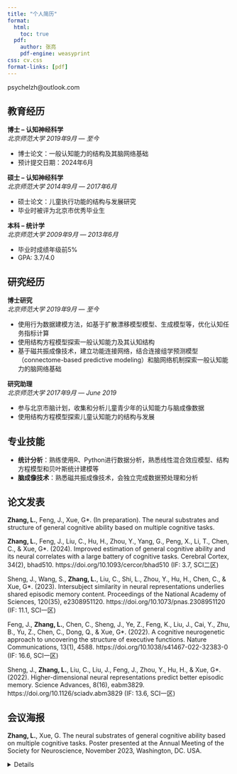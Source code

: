 ```yaml
---
title: "个人简历"
format:
  html:
    toc: true
  pdf:
    author: 张亮
    pdf-engine: weasyprint
css: cv.css
format-links: [pdf]
---
```


::: {.print-only .contact-block}
psychelzh\@outlook.com
:::

## 教育经历

**博士 -- 认知神经科学** <br> *北京师范大学* [*2019年9月 --- 至今*]{.cvdate}

-   博士论文：一般认知能力的结构及其脑网络基础
-   预计提交日期：2024年6月

**硕士 -- 认知神经科学** <br> *北京师范大学* [*2014年9月 --- 2017年6月*]{.cvdate}

-   硕士论文：儿童执行功能的结构与发展研究
-   毕业时被评为北京市优秀毕业生

**本科 -- 统计学** <br> *北京师范大学* [*2009年9月 --- 2013年6月*]{.cvdate}

-   毕业时成绩年级前5%
-   GPA: 3.7/4.0

## 研究经历

**博士研究** <br> *北京师范大学* [*2019年9月 --- 至今*]{.cvdate}

-   使用行为数据建模方法，如基于扩散漂移模型模型、生成模型等，优化认知任务指标计算
-   使用结构方程模型探索一般认知能力及其认知结构
-   基于磁共振成像技术，建立功能连接网络，结合连接组学预测模型（connectome-based predictive modeling）和脑网络机制探索一般认知能力的脑网络基础

**研究助理** <br> *北京师范大学* [*2017年9月 --- June 2019*]{.cvdate}

-   参与北京市脑计划，收集和分析儿童青少年的认知能力与脑成像数据
-   使用结构方程模型探索儿童认知能力的结构与发展

## 专业技能

-   **统计分析**：熟练使用R、Python进行数据分析，熟悉线性混合效应模型、结构方程模型和贝叶斯统计建模等
-   **脑成像技术**：熟悉磁共振成像技术，会独立完成数据预处理和分析

## 论文发表 {style="page-break-before: always"}

**Zhang, L.**, Feng, J., Xue, G*. (In preparation). The neural substrates and structure of general cognitive ability based on multiple cognitive tasks.

**Zhang, L.**, Feng, J., Liu, C., Hu, H., Zhou, Y., Yang, G., Peng, X., Li, T., Chen, C., & Xue, G*. (2024). Improved estimation of general cognitive ability and its neural correlates with a large battery of cognitive tasks. Cerebral Cortex, 34(2), bhad510. https://doi.org/10.1093/cercor/bhad510 (IF: 3.7, SCI二区)

Sheng, J., Wang, S., **Zhang, L.**, Liu, C., Shi, L., Zhou, Y., Hu, H., Chen, C., & Xue, G*. (2023). Intersubject similarity in neural representations underlies shared episodic memory content. Proceedings of the National Academy of Sciences, 120(35), e2308951120. https://doi.org/10.1073/pnas.2308951120 (IF: 11.1, SCI一区)

Feng, J., **Zhang, L.**, Chen, C., Sheng, J., Ye, Z., Feng, K., Liu, J., Cai, Y., Zhu, B., Yu, Z., Chen, C., Dong, Q., & Xue, G*. (2022). A cognitive neurogenetic approach to uncovering the structure of executive functions. Nature Communications, 13(1), 4588. https://doi.org/10.1038/s41467-022-32383-0 (IF: 16.6, SCI一区)

Sheng, J., **Zhang, L.**, Liu, C., Liu, J., Feng, J., Zhou, Y., Hu, H., & Xue, G*. (2022). Higher-dimensional neural representations predict better episodic memory. Science Advances, 8(16), eabm3829. https://doi.org/10.1126/sciadv.abm3829 (IF: 13.6, SCI一区)

## 会议海报

**Zhang, L.**, Xue, G. The neural substrates of general cognitive ability based on multiple cognitive tasks. Poster presented at the Annual Meeting of the Society for Neuroscience, November 2023, Washington, DC. USA.

::: {.no-print}
<details>Created based on tutorial of <https://www.cynthiahqy.com/posts/cv-html-pdf/></details>
:::
